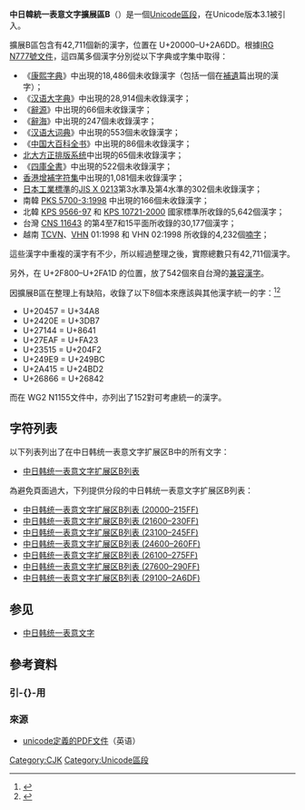 {{NoteTA
|G1 = IT
}}
{{Infobox Unicode block
|blockname  = 中日韓統一表意文字擴展區B<br/>{{small|CJK Unified Ideographs Extension B}}
|rangestart = 20000
|rangeend   = 2A6DF
|script1    = [[漢字|漢字]]
|3_1        = 42711
|13_0       = 7
|14_0       = 2
|note = <ref>{{cite web|url=https://www.unicode.org|title=Unicode character database|work=The Unicode Standard|accessdate=2016-07-09|archive-date=2017-09-25|archive-url=https://web.archive.org/web/20170925134725/http://www.unicode.org/|dead-url=no}}</ref><ref>{{cite web|url=https://www.unicode.org/versions/enumeratedversions.html|title=Enumerated Versions of The Unicode Standard|work=The Unicode Standard|accessdate=2016-07-09|archive-date=2016-06-29|archive-url=https://web.archive.org/web/20160629001311/http://www.unicode.org/versions/enumeratedversions.html|dead-url=no}}</ref>
}}
'''中日韓統一表意文字擴展區B'''（{{lang-en|CJK Unified Ideographs Extension B}}）是一個[[Unicode區段|Unicode區段]]，在Unicode版本3.1被引入。

擴展B區包含有42,711個新的漢字，位置在 U+20000–U+2A6DD。根據[http://www.cse.cuhk.edu.hk/~irg/irg/N777_CJK_B_CoverNote.pdf IRG N777號文件]{{Wayback|url=http://www.cse.cuhk.edu.hk/~irg/irg/N777_CJK_B_CoverNote.pdf |date=20060925091454 }}，這四萬多個漢字分別從以下字典或字集中取得：
*《[[康熙字典|康熙字典]]》中出現的18,486個未收錄漢字（包括一個在[[補遺|補遺]]篇出現的漢字）；
*《[[汉语大字典|汉语大字典]]》中出現的28,914個未收錄漢字；
*《[[辭源|辭源]]》中出現的66個未收錄漢字；
*《[[辭海|辭海]]》中出現的247個未收錄漢字；
*《[[汉语大词典|汉语大词典]]》中出現的553個未收錄漢字；
*《[[中国大百科全书|中国大百科全书]]》中出現的86個未收錄漢字；
*[[北京大学|北大]][[方正排版系统|方正排版系统]]中出現的65個未收錄漢字；
*《[[四庫全書|四庫全書]]》中出現的522個未收錄漢字；
*[[香港增補字符集|香港增補字符集]]中出現的1,081個未收錄漢字；
*[[日本工業標準|日本工業標準]]的[[JIS_X_0213|JIS X 0213]]第3水準及第4水準的302個未收錄漢字；
*南韓 [[PKS_5700-3|PKS 5700-3:1998]] 中出現的166個未收錄漢字；
*北韓 [[KPS_9566|KPS 9566-97]] 和 [[KPS_10721|KPS 10721-2000]] 國家標準所收錄的5,642個漢字；
*台灣 [[國家標準中文交換碼|CNS 11643]] 的第4至7和15平面所收錄的30,177個漢字；
*越南 [[TCVN|TCVN]]、[[VHN|VHN]] 01:1998 和 VHN 02:1998 所收錄的4,232個[[喃字|喃字]]；
這些漢字中重複的漢字有不少，所以經過整理之後，實際總數只有42,711個漢字。

另外，在 U+2F800–U+2FA1D 的位置，放了542個來自台灣的[[兼容漢字|兼容漢字]]。

因擴展B區在整理上有缺陷，收錄了以下8個本來應該與其他漢字統一的字：<ref>{{Cite web |url=http://std.dkuug.dk/JTC1/SC2/wg2/docs/n2644.pdf |title=存档副本 |accessdate=2011-02-01 |archive-date=2007-06-12 |archive-url=https://web.archive.org/web/20070612115026/http://std.dkuug.dk/jtc1/sc2/wg2/docs/n2644.pdf |dead-url=no }}</ref><ref>{{Cite web | last=Cook | first=Richard | title=Defect Report on Duplicate Encoded CJK Forms | url=http://std.dkuug.dk/JTC1/SC2/wg2/docs/n2644.pdf | publisher=ISO/IEC JTC1/SC2/WG2 | date=6 October 2003 | accessdate=2012-03-28 | archive-date=2007-06-12 | archive-url=https://web.archive.org/web/20070612115026/http://std.dkuug.dk/jtc1/sc2/wg2/docs/n2644.pdf | dead-url=no }}</ref>
*U+20457 {{Unihan|20457}} = U+34A8 {{Unihan|34A8}}
*U+2420E {{Unihan|2420E}} = U+3DB7 {{Unihan|3DB7}}
*U+27144 {{Unihan|27144}} = U+8641 {{Unihan|8641}}
*U+27EAF {{Unihan|27EAF}} = U+FA23 {{Unihan|FA23}}
*U+23515 {{Unihan|23515}} = U+204F2 {{Unihan|204F2}}
*U+249E9 {{Unihan|249E9}} = U+249BC {{Unihan|249BC}}
*U+2A415 {{Unihan|2A415}} = U+24BD2 {{Unihan|24BD2}}
*U+26866 {{Unihan|26866}} = U+26842 {{Unihan|26842}}
而在 WG2 N1155文件中，亦列出了152對可考慮統一的漢字。

==字符列表==
以下列表列出了在中日韩统一表意文字扩展区B中的所有文字：
* [[中日韩统一表意文字扩展区B列表|中日韩统一表意文字扩展区B列表]]

為避免頁面過大，下列提供分段的中日韩统一表意文字扩展区B列表：
* [[中日韩统一表意文字扩展区B列表_(20000–215FF)|中日韩统一表意文字扩展区B列表 (20000–215FF)]]
* [[中日韩统一表意文字扩展区B列表_(21600–230FF)|中日韩统一表意文字扩展区B列表 (21600–230FF)]]
* [[中日韩统一表意文字扩展区B列表_(23100–245FF)|中日韩统一表意文字扩展区B列表 (23100–245FF)]]
* [[中日韩统一表意文字扩展区B列表_(24600–260FF)|中日韩统一表意文字扩展区B列表 (24600–260FF)]]
* [[中日韩统一表意文字扩展区B列表_(26100–275FF)|中日韩统一表意文字扩展区B列表 (26100–275FF)]]
* [[中日韩统一表意文字扩展区B列表_(27600–290FF)|中日韩统一表意文字扩展区B列表 (27600–290FF)]]
* [[中日韩统一表意文字扩展区B列表_(29100–2A6DF)|中日韩统一表意文字扩展区B列表 (29100–2A6DF)]]

==参见==
*[[中日韩统一表意文字|中日韩统一表意文字]]

== 參考資料 ==
=== 引-{}-用 ===
{{Reflist}}

=== 來源 ===
* [https://web.archive.org/web/20150625054518/http://unicode.org/charts/PDF/U20000.pdf unicode定義的PDF文件]（英语）
{{Unicode中的中日韩统一表意文字}}
{{Unicode區段一覽}}
[[Category:CJK|Category:CJK]]
[[Category:Unicode區段|Category:Unicode區段]]